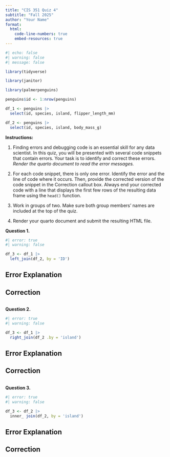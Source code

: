 ```yaml
---
title: "CIS 351 Quiz 4"
subtitle: "Fall 2025"
author: "Your Name"
format: 
  html:
    code-line-numbers: true
    embed-resources: true
---
```


```r
#| echo: false
#| warning: false
#| message: false

library(tidyverse)

library(janitor)

library(palmerpenguins)

penguins$id <- 1:nrow(penguins)

df_1 <- penguins |> 
  select(id, species, island, flipper_length_mm)

df_2 <- penguins |> 
  select(id, species, island, body_mass_g)
```

**Instructions:**

1. Finding errors and debugging code is an essential skill for any data scientist. In this quiz, you will be presented with several code snippets that contain errors. Your task is to identify and correct these errors. _Render the quarto document to read the error messages._

2. For each code snippet, there is only one error. Identify the error and the line of code where it occurs. Then, provide the corrected version of the code snippet in the Correction callout box. Always end your corrected code with a line that displays the first few rows of the resulting data frame using the `head()` function.

3. Work in groups of two. Make sure both group members' names are included at the top of the quiz.

4. Render your quarto document and submit the resulting HTML file.

:::{.callout-tip appearance="default" icon="false"}
**Question 1.**

```r
#| error: true
#| warning: false

df_3 <- df_1 |>
  left_join(df_2, by = 'ID') 
```
:::

::: {.callout-note appearance="default" icon="false"}
# Error Explanation

:::

::: {.callout-important appearance="default" icon="false"}
# Correction
```r
```
:::

:::{.callout-tip appearance="default" icon="false"}
**Question 2.**

```r
#| error: true
#| warning: false

df_3 <- df_1 |>
  right_join(df_2 .by = 'island') 
```
:::

::: {.callout-note appearance="default" icon="false"}
# Error Explanation

:::

::: {.callout-important appearance="default" icon="false"}
# Correction
```r
```
:::

:::{.callout-tip appearance="default" icon="false"}
**Question 3.**

```r
#| error: true
#| warning: false

df_3 <- df_2 |>
  inner_ join(df_2, by = 'island') 
```
:::

::: {.callout-note appearance="default" icon="false"}
# Error Explanation

:::

::: {.callout-important appearance="default" icon="false"}
# Correction
```r
```
:::
